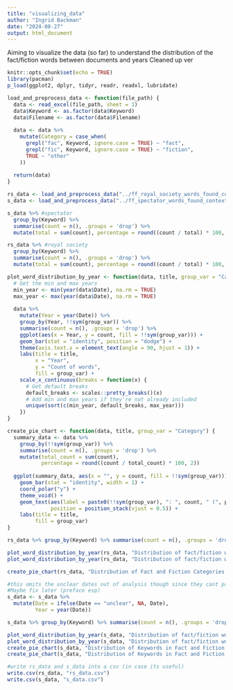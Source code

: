 ```yaml
---
title: "visualizing_data"
author: "Ingrid Backman"
date: "2024-08-27"
output: html_document
---
```

Aiming to visualize the data (so far) to understand the distribution of the fact/fiction words between documents and years
Cleaned up ver

```r
knitr::opts_chunk$set(echo = TRUE)
library(pacman)
p_load(ggplot2, dplyr, tidyr, readr, readxl, lubridate)
```

```r
load_and_preprocess_data <- function(file_path) {
  data <- read_excel(file_path, sheet = 1)
  data$Keyword <- as.factor(data$Keyword)
  data$Filename <- as.factor(data$Filename)
  
  data <- data %>%
    mutate(Category = case_when(
      grepl("fac", Keyword, ignore.case = TRUE) ~ "fact",
      grepl("fic", Keyword, ignore.case = TRUE) ~ "fiction",
      TRUE ~ "other"
    ))
  
  return(data)
}

rs_data <- load_and_preprocess_data("../ff_royal_society_words_found_context_separate.xlsx")
s_data <- load_and_preprocess_data("../ff_spectator_words_found_context_separate.xlsx")
```


```r
s_data %>% #spectator
  group_by(Keyword) %>%
  summarise(count = n(), .groups = 'drop') %>%
  mutate(total = sum(count), percentage = round((count / total) * 100, 1))

rs_data %>% #royal society
  group_by(Keyword) %>%
  summarise(count = n(), .groups = 'drop') %>%
  mutate(total = sum(count), percentage = round((count / total) * 100, 1))
```



```r
plot_word_distribution_by_year <- function(data, title, group_var = "Category") {
  # Get the min and max years
  min_year <- min(year(data$Date), na.rm = TRUE)
  max_year <- max(year(data$Date), na.rm = TRUE)
  
  data %>%
    mutate(Year = year(Date)) %>%
    group_by(Year, !!sym(group_var)) %>%
    summarise(count = n(), .groups = 'drop') %>%
    ggplot(aes(x = Year, y = count, fill = !!sym(group_var))) +
    geom_bar(stat = "identity", position = "dodge") +
    theme(axis.text.x = element_text(angle = 90, hjust = 1)) +
    labs(title = title,
         x = "Year",
         y = "Count of words",
         fill = group_var) +
    scale_x_continuous(breaks = function(x) {
      # Get default breaks
      default_breaks <- scales::pretty_breaks()(x)
      # Add min and max years if they're not already included
      unique(sort(c(min_year, default_breaks, max_year)))
    })
}

create_pie_chart <- function(data, title, group_var = "Category") {
  summary_data <- data %>%
    group_by(!!sym(group_var)) %>%
    summarise(count = n(), .groups = 'drop') %>%
    mutate(total_count = sum(count),
           percentage = round((count / total_count) * 100, 2))
  
  ggplot(summary_data, aes(x = "", y = count, fill = !!sym(group_var))) +
    geom_bar(stat = "identity", width = 1) +
    coord_polar("y") +
    theme_void() +
    geom_text(aes(label = paste0(!!sym(group_var), ": ", count, " (", percentage, "%)")),
              position = position_stack(vjust = 0.5)) +
    labs(title = title,
         fill = group_var)
}
```


```r
rs_data %>% group_by(Keyword) %>% summarise(count = n(), .groups = 'drop') %>% mutate(total = sum(count), percentage = round((count / total) * 100, 1))

plot_word_distribution_by_year(rs_data, "Distribution of fact/fiction words in Royal Society documents by Year", "Keyword")
plot_word_distribution_by_year(rs_data, "Distribution of fact/fiction words in Royal Society documents by Year", "Category")

create_pie_chart(rs_data, "Distribution of Fact and Fiction Categories (Royal Society Data)", "Category")
```

```r
#this omits the unclear dates out of analysis though since they cant parse as Dates :( 
#Maybe fix later (preface esp)
s_data <- s_data %>%
  mutate(Date = ifelse(Date == "unclear", NA, Date),
         Year = year(Date))

s_data %>% group_by(Keyword) %>% summarise(count = n(), .groups = 'drop') %>% mutate(total = sum(count), percentage = round((count / total) * 100, 1))

plot_word_distribution_by_year(s_data, "Distribution of fact/fiction words in Spectator documents by Year", "Keyword")
plot_word_distribution_by_year(s_data, "Distribution of fact/fiction words in Spectator documents by Year", "Category")
create_pie_chart(s_data, "Distribution of Keywords in Fact and Fiction Categories (Spectator Data)", "Category")
create_pie_chart(s_data, "Distribution of Keywords in Fact and Fiction Categories (Spectator Data)", "Keyword")
```
```r
#write rs_data and s_data into a csv (in case its useful)
write.csv(rs_data, "rs_data.csv")
write.csv(s_data, "s_data.csv")
```


